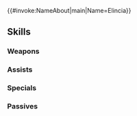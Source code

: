 {{#invoke:NameAbout|main|Name=Elincia}}{{HeroPage Tabs}}
{{Hero Infobox
|Name=Elincia
|Title=Undaunted Queen
|WeaponType=Red Sword
|MoveType=Flying
|Origin=Fire Emblem: Radiant Dawn
|Gender=Female
|LegendaryEffect=Wind
|BoostHP=3
|BoostRes=4
|Duel=200
|actorEN=Heather Gonzalez
|actorJP=滝田樹里
|artist=藤川祥
|additionDate=September 28, 2023
|releaseDate=September 28, 2023
|cv1=9
|cv2=200100
|TagID=伝承エリンシア
|InternalID=1003
|Properties=legendary,tiara
|description=A queen who always stood by her people and healed her country in the wake of war. Praised as Crimea's heart, she has earned her subjects' respect. Appears in Fire Emblem: Radiant Dawn.
}}
{{Stats Page
|Lv1HP=18|Lv1ATK=10|Lv1SPD=8|Lv1DEF=6|Lv1RES=12
|GRHP=50|GRATK=80|GRSPD=90|GRDEF=40|GRRES=50
}}
==Skills==
===Weapons===
{{Weapons Table
|weapon1=Iron Sword
|weapon1Default=1
|weapon1Unlock=1
|weapon2=Steel Sword
|weapon2Default=2
|weapon2Unlock=2
|weapon3=Silver Sword
|weapon3Default=4
|weapon3Unlock=3
|weapon4=Absolute Amiti
|weapon4Default=5
|weapon4Unlock=5
}}
===Assists===
{{Assists Table}}
===Specials===
{{Specials Table
|special1=Dragon Gaze
|special1Default=4
|special1Unlock=3
|special2=Dragon Fang
|special2Unlock=4
}}
===Passives===
{{Passives Table
|passiveA1=Atk/Spd Clash 1
|passiveA2=Atk/Spd Clash 2
|passiveA3=Atk/Spd Clash 3
|passiveA4=Atk/Spd Clash 4
|passiveA1Unlock=2
|passiveA2Unlock=3
|passiveA3Unlock=4
|passiveA4Unlock=5
|passiveB1=Dive-Bomb 1
|passiveB2=Dive-Bomb 2
|passiveB3=Dive-Bomb 3
|passiveB4=Aerial Maneuvers
|passiveB1Unlock=2
|passiveB2Unlock=3
|passiveB3Unlock=4
|passiveB4Unlock=5
|passiveC1=Heart of Crimea
|passiveC1Unlock=5
}}
{{Heroes Navbox}}